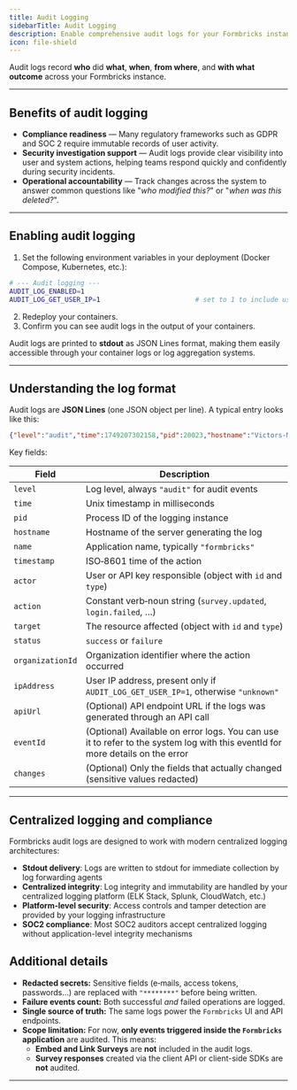 ```yaml
---
title: Audit Logging
sidebarTitle: Audit Logging
description: Enable comprehensive audit logs for your Formbricks instance.
icon: file-shield
---
```



Audit logs record **who** did **what**, **when**, **from where**, and **with what outcome** across your Formbricks instance.


---

## Benefits of audit logging

- **Compliance readiness** — Many regulatory frameworks such as GDPR and SOC 2 require immutable records of user activity.
- **Security investigation support** — Audit logs provide clear visibility into user and system actions, helping teams respond quickly and confidently during security incidents.
- **Operational accountability** — Track changes across the system to answer common questions like "_who modified this?_" or "_when was this deleted?_".

---

## Enabling audit logging

1. Set the following environment variables in your deployment (Docker Compose, Kubernetes, etc.):

```bash title=".env"
# --- Audit logging ---
AUDIT_LOG_ENABLED=1
AUDIT_LOG_GET_USER_IP=1                        # set to 1 to include user IP address in audit logs, 0 to omit (default: 0)
```

2. Redeploy your containers.
3. Confirm you can see audit logs in the output of your containers.

Audit logs are printed to **stdout** as JSON Lines format, making them easily accessible through your container logs or log aggregation systems.

---

## Understanding the log format

Audit logs are **JSON Lines** (one JSON object per line). A typical entry looks like this:

```json
{"level":"audit","time":1749207302158,"pid":20023,"hostname":"Victors-MacBook-Pro.local","name":"formbricks","actor":{"id":"cm90t4t7l0000vrws5hpo5ta5","type":"api"},"action":"created","target":{"id":"cmbkov4dn0000vrg72i7oznqv","type":"webhook"},"timestamp":"2025-06-06T10:55:02.145Z","organizationId":"cm8zovtbm0001vr3efa4n03ms","status":"success","ipAddress":"unknown","apiUrl":"http://localhost:3000/api/v1/webhooks","changes":{"id":"cmbkov4dn0000vrg72i7oznqv","name":"********","createdAt":"2025-06-06T10:55:02.123Z","updatedAt":"2025-06-06T10:55:02.123Z","url":"https://eoy8o887lmsqmhz.m.pipedream.net","source":"user","environmentId":"cm8zowv0b0009vr3ec56w2qf3","triggers":["responseCreated","responseUpdated","responseFinished"],"surveyIds":[]}}
```

Key fields:

| Field | Description |
|-------|-------------|
| `level` | Log level, always `"audit"` for audit events |
| `time` | Unix timestamp in milliseconds |
| `pid` | Process ID of the logging instance |
| `hostname` | Hostname of the server generating the log |
| `name` | Application name, typically `"formbricks"` |
| `timestamp` | ISO‑8601 time of the action |
| `actor` | User or API key responsible (object with `id` and `type`) |
| `action` | Constant verb‑noun string (`survey.updated`, `login.failed`, …) |
| `target` | The resource affected (object with `id` and `type`) |
| `status` | `success` or `failure` |
| `organizationId` | Organization identifier where the action occurred |
| `ipAddress` | User IP address, present only if `AUDIT_LOG_GET_USER_IP=1`, otherwise `"unknown"` |
| `apiUrl` | (Optional) API endpoint URL if the logs was generated through an API call |
| `eventId` | (Optional) Available on error logs. You can use it to refer to the system log with this eventId for more details on the error |
| `changes` | (Optional) Only the fields that actually changed (sensitive values redacted) |

---

## Centralized logging and compliance

Formbricks audit logs are designed to work with modern centralized logging architectures:

- **Stdout delivery**: Logs are written to stdout for immediate collection by log forwarding agents
- **Centralized integrity**: Log integrity and immutability are handled by your centralized logging platform (ELK Stack, Splunk, CloudWatch, etc.)
- **Platform-level security**: Access controls and tamper detection are provided by your logging infrastructure
- **SOC2 compliance**: Most SOC2 auditors accept centralized logging without application-level integrity mechanisms

## Additional details

- **Redacted secrets:** Sensitive fields (e‑mails, access tokens, passwords…) are replaced with `"********"` before being written.
- **Failure events count:** Both successful *and* failed operations are logged.
- **Single source of truth:** The same logs power the `Formbricks` UI and API endpoints.
- **Scope limitation:** For now, **only events triggered inside the `Formbricks` application** are audited. This means:
  - **Embed and Link Surveys** are **not** included in the audit logs.
  - **Survey responses** created via the client API or client-side SDKs are **not** audited.

---
